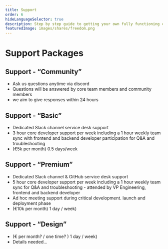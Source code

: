 ```yaml
---
title: Support
order: 6
hideLanguageSelector: true
description: Step by step guide to getting your own fully functioning customised fork of Ocean backend components deployed and working.
featuredImage: images/shares/freedom.png
---
```


# Support Packages

## Support - “Community”
- Ask us questions anytime via discord
- Questions will be answered by core team members and community members
- we aim to give responses within 24 hours

## Support - “Basic”
- Dedicated Slack channel service desk support
- 3 hour core developer support per week including a 1 hour weekly team sync with frontend and backend developer participation for Q&A and troubleshooting
- (€5k per month) 0.5 days/week

## Support - “Premium” 
- Dedicated Slack channel & GitHub service desk support
- 5 hour core developer support per week including a 1 hour weekly team sync for Q&A and troubleshooting - attended by VP Engineering, frontend and backend developer 
- Ad hoc meeting support during critical development. launch and deployment phase
- (€10k per month) 1 day / week) 

## Support - “Design”
- (€ per month? / one time? ) 1 day / week) 
- Details needed…


